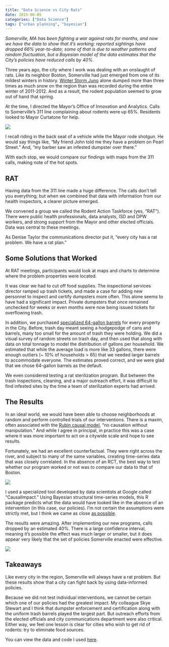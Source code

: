 ```yaml
---
title: "Data Science vs City Rats"
date: 2015-06-05
categories: ["Data Science"]
tags: ["urban planning", "bayesian"]
---
```


*Somerville, MA has been fighting a war against rats for months, and now we have the data to show that it's working: reported sightings have dropped 66% year-to-date; some of that is due to weather patterns and random fluctuation, but a Bayesian model of the data estimates that the City's policies have reduced calls by 40%.*

Three years ago, the city where I work was dealing with an onslaught of rats. Like its neighbor Boston, Somerville had just emerged from one of its mildest winters in history. [Winter Storm Juno](http://en.wikipedia.org/wiki/January_2015_North_American_blizzard) alone dumped more than three times as much snow on the region than was recorded during the entire winter of 2011-2012. And as a result, the rodent population seemed to grow out of hand that spring. 

At the time, I directed the Mayor's Office of Innovation and Analytics. Calls to Somerville's 311 line complaining about rodents were up 65%. Residents looked to Mayor Curtatone for help.

![](https://raw.githubusercontent.com/DanielHadley/2015_Rats_Boston_Somerville/master/plots/Fig1_Somerville_Calls.png) 

I recall riding in the back seat of a vehicle while the Mayor rode shotgun. He would say things like, "My friend John told me they have a problem on Pearl Street." And, "my barber saw an infested dumpster over there." 

With each stop, we would compare our findings with maps from the 311 calls, making note of the hot spots.

## RAT

Having data from the 311 line made a huge difference. The calls don't tell you everything; but when we combined that data with information from our health inspectors, a clearer picture emerged. 

We convened a group we called the Rodent Action Taskforce (yes, "RAT"). There were public health professionals, data analysts, ISD and DPW workers, and strong support from the Mayor and other elected officials. Data was central to these meetings. 

As Denise Taylor the communications director put it, "every city has a rat problem. We have a rat plan."

## Some Solutions that Worked

At RAT meetings, participants would look at maps and charts to determine where the problem properties were located.

It was clear we had to cut off food supplies. The inspectional services director ramped up trash tickets, and made a case for adding new personnel to inspect and certify dumpsters more often. This alone seems to have had a significant impact. Private dumpsters that once remained unchecked for weeks or even months were now being issued tickets for overflowing trash. 

In addition, we purchased [specialized 64-gallon barrels](https://thesomervillenewsweekly.files.wordpress.com/2014/05/20140515-144539.jpg) for every property in the City. Before, trash day meant seeing a hodgepodge of cans and barrels, many too small for the amount of trash they were holding. We did a visual survey of random streets on trash day, and then used that along with data on total tonnage to model the distribution of gallons per household. We estimated that while the average load is more like 33 gallons, there were enough outliers (~ 10% of households > 65) that we needed larger barrels to accommodate everyone. The estimates proved correct, and we were glad that we chose 64-gallon barrels as the default. 

We even considered testing a rat sterilization program. But between the trash inspections, cleaning, and a major outreach effort, it was difficult to find infested sites by the time a team of sterilization experts had arrived. 

## The Results

In an ideal world, we would have been able to choose neighborhoods at random and perform controlled trials of our interventions. There is a maxim, often associated with the [Rubin causal model](http://en.wikipedia.org/wiki/Rubin_causal_model), "no causation without manipulation." And while I agree in principal, in practice this was a case where it was more important to act on a citywide scale and hope to see results. 

Fortunately, we had an excellent counterfactual. They were right across the river, and subject to many of the same variables, creating time-series data that was closely correlated. In the absence of an RCT, the best way to test whether our program worked or not was to compare our data to that of Boston. 

![](https://raw.githubusercontent.com/DanielHadley/2015_Rats_Boston_Somerville/master/plots/Fig2_Somerville_v_Boston_Calls.png) 

I used a specialized tool developed by data scientists at Google called "CausalImpact." Using Bayesian structural time-series models, this R package predicts what the data would have looked like in the absence of an intervention (in this case, our policies). I'm not certain the assumptions were strictly met, but I think we came as close [as possible](http://google-opensource.blogspot.com/2014/09/causalimpact-new-open-source-package.html).       

The results were amazing. After implementing our new programs, calls dropped by an estimated 40%. There is a large confidence interval, meaning it's possible the effect was much larger or smaller, but it does appear very likely that the set of policies Somerville enacted were effective.  

![](https://raw.githubusercontent.com/DanielHadley/2015_Rats_Boston_Somerville/master/plots/Fig3_CausalImpact.png) 


## Takeaways

Like every city in the region, Somerville will always have a rat problem. But these results show that a city can fight back by using data-informed policies. 

Because we did not test individual interventions, we cannot be certain which one of our policies had the greatest impact. My colleague Skye Stewart and I think that dumpster enforcement and certification along with the uniform trash barrels played the largest part. But outreach efforts from the elected officials and city communications department were also critical. Either way, we feel one lesson is clear for cities who wish to get rid of rodents: try to eliminate food sources.  

You can view the data and code I used [here](https://github.com/DanielHadley/2015_Rats_Boston_Somerville).
